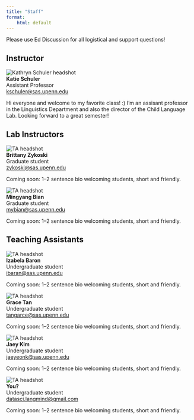 ```yaml
---
title: "Staff"
format: 
    html: default
---
```


Please use Ed Discussion for all logistical and support questions! 

## Instructor

<div class="staff">
<img src="katie.webp" alt="Kathryn Schuler headshot">
<div>
<strong>Katie Schuler</strong><br>
Assistant Professor<br>
<a href="mailto:kschuler@sas.upenn.edu">kschuler@sas.upenn.edu</a><br>
<p>Hi everyone and welcome to my favorite class! :) I'm an assisant professor in the Linguistics Department and also the director of the Child Language Lab. Looking forward to a great semester!</p>
</div>
</div>



## Lab Instructors


<div class="staff">
<img src="brittany2.png" alt="TA headshot">
<div>
<strong>Brittany Zykoski</strong><br>
Graduate student<br>
<a href="mailto:zykoski@sas.upenn.edu">zykoski@sas.upenn.edu</a><br>
<p>Coming soon: 1–2 sentence bio welcoming students, short and friendly.</p>
</div>
</div>

<div class="staff">
<img src="mingyang.jpg" alt="TA headshot">
<div>
<strong>Mingyang Bian</strong><br>
Graduate student<br>
<a href="mailto:mybian@sas.upenn.edu">mybian@sas.upenn.edu</a><br>
<p>Coming soon: 1–2 sentence bio welcoming students, short and friendly.</p>
</div>
</div>

## Teaching Assistants 

<div class="staff">
<img src="https://bear-images.sfo2.cdn.digitaloceanspaces.com/childlanglab/izabela-labpicture.webp" alt="TA headshot">
<div>
<strong>Izabela Baron</strong><br>
Undergraduate student<br>
<a href="mailto:ibaran@sas.upenn.edu">ibaran@sas.upenn.edu</a><br>
<p>Coming soon: 1–2 sentence bio welcoming students, short and friendly.</p>
</div>
</div>

<div class="staff">
<img src="logo.png" alt="TA headshot">
<div>
<strong>Grace Tan</strong><br>
Undergraduate student<br>
<a href="mailto:tangarce@sas.upenn.edu">tangarce@sas.upenn.edu</a><br>
<p>Coming soon: 1–2 sentence bio welcoming students, short and friendly.</p>
</div>
</div>

<div class="staff">
<img src="logo.png" alt="TA headshot">
<div>
<strong>Jaey Kim</strong><br>
Undergraduate student<br>
<a href="mailto:jaeyeonk@sas.upenn.edu">jaeyeonk@sas.upenn.edu</a><br>
<p>Coming soon: 1–2 sentence bio welcoming students, short and friendly.</p>
</div>
</div>

<div class="staff">
<img src="logo.png" alt="TA headshot">
<div>
<strong>You?</strong><br>
Undergraduate student<br>
<a href="mailto:datasci.langmind@gmail.com">datasci.langmind@gmail.com</a><br>
<p>Coming soon: 1–2 sentence bio welcoming students, short and friendly.</p>
</div>
</div>